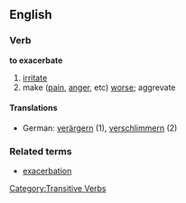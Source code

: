 ==English==
===Verb===
'''to exacerbate'''

# [[irritate]]
# make ([[pain]], [[anger]], etc) [[worse]]; aggrevate

====Translations====
*German: [[verärgern]] (1), [[verschlimmern]] (2)

===Related terms===
*[[exacerbation]]

[[Category:Transitive Verbs]]